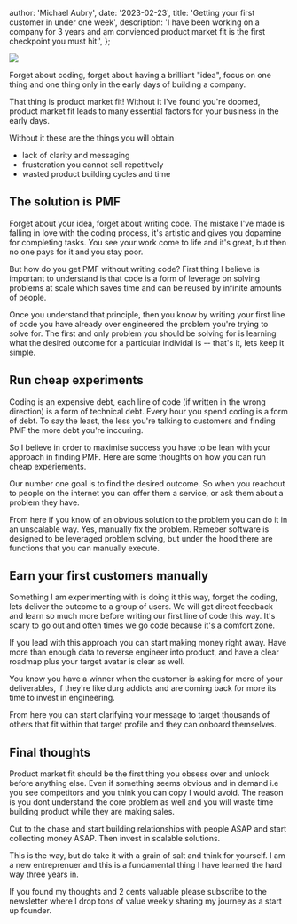 
  author: 'Michael Aubry',
  date: '2023-02-23',
  title: 'Getting your first customer in under one week',
  description:
    'I have been working on a company for 3 years and am convienced product market fit is the first checkpoint you must hit.',
};


<Head>
  <meta
    name='image'
    content='https://motionbox-public.b-cdn.net/images/og/product-market-fit-is-a-grind.png'
  />
  <meta
    name='twitter:image'
    content='https://motionbox-public.b-cdn.net/images/og/product-market-fit-is-a-grind.png'
  />
  <meta
    name='twitter:title'
    content='Getting your first customer in under one week'
  />
</Head>

<Image
  width={1200}
  height={630}
  src='https://motionbox-public.b-cdn.net/images/og/product-market-fit-is-a-grind.png'
/>

Forget about coding, forget about having a brilliant "idea", focus on one thing and one thing only in the early days of building a company.

That thing is product market fit! Without it I've found you're doomed, product market fit leads to many essential factors for your business in the early days.

Without it these are the things you will obtain

- lack of clarity and messaging
- frusteration you cannot sell repetitvely
- wasted product building cycles and time

## The solution is PMF

Forget about your idea, forget about writing code. The mistake I've made is falling in love with the coding process, it's artistic and gives you dopamine for completing tasks. You see your work come to life and it's great, but then no one pays for it and you stay poor.

But how do you get PMF without writing code? First thing I believe is important to understand is that code is a form of leverage on solving problems at scale which saves time and can be reused by infinite amounts of people.

Once you understand that principle, then you know by writing your first line of code you have already over engineered the problem you're trying to solve for. The first and only problem you should be solving for is learning what the desired outcome for a particular individal is -- that's it, lets keep it simple.

## Run cheap experiments

Coding is an expensive debt, each line of code (if written in the wrong direction) is a form of technical debt. Every hour you spend coding is a form of debt. To say the least, the less you're talking to customers and finding PMF the more debt you're inccuring.

So I believe in order to maximise success you have to be lean with your approach in finding PMF. Here are some thoughts on how you can run cheap experiements.

Our number one goal is to find the desired outcome. So when you reachout to people on the internet you can offer them a service, or ask them about a problem they have.

From here if you know of an obvious solution to the problem you can do it in an unscalable way. Yes, manually fix the problem. Remeber software is designed to be leveraged problem solving, but under the hood there are functions that you can manually execute.

## Earn your first customers manually

Something I am experimenting with is doing it this way, forget the coding, lets deliver the outcome to a group of users. We will get direct feedback and learn so much more before writing our first line of code this way. It's scary to go out and often times we go code because it's a comfort zone.

If you lead with this approach you can start making money right away. Have more than enough data to reverse engineer into product, and have a clear roadmap plus your target avatar is clear as well.

You know you have a winner when the customer is asking for more of your deliverables, if they're like durg addicts and are coming back for more its time to invest in engineering.

From here you can start clarifying your message to target thousands of others that fit within that target profile and they can onboard themselves.

## Final thoughts

Product market fit should be the first thing you obsess over and unlock before anything else. Even if something seems obvious and in demand i.e you see competitors and you think you can copy I would avoid. The reason is you dont understand the core problem as well and you will waste time building product while they are making sales.

Cut to the chase and start building relationships with people ASAP and start collecting money ASAP. Then invest in scalable solutions.

This is the way, but do take it with a grain of salt and think for yourself. I am a new entreprenuer and this is a fundamental thing I have learned the hard way three years in.

If you found my thoughts and 2 cents valuable please subscribe to the newsletter where I drop tons of value weekly sharing my journey as a start up founder.
